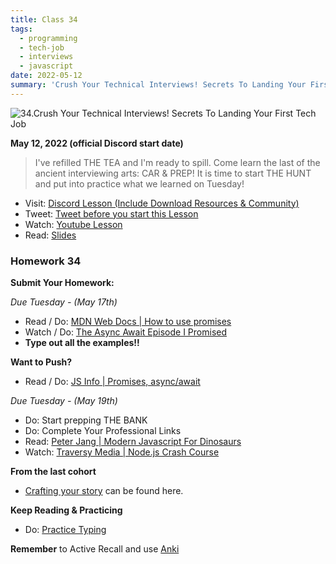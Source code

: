 ```yaml
---
title: Class 34
tags:
  - programming
  - tech-job
  - interviews
  - javascript
date: 2022-05-12
summary: 'Crush Your Technical Interviews! Secrets To Landing Your First Tech Job'
---
```


![34.Crush Your Technical Interviews! Secrets To Landing Your First Tech Job](https://cdn.hashnode.com/res/hashnode/image/upload/v1676712337212/qoSh7QS9S.png?auto=compress)

**May 12, 2022 (official Discord start date)**

> I've refilled THE TEA and I'm ready to spill. Come learn the last of the ancient interviewing arts: CAR & PREP! It is time to start THE HUNT and put into practice what we learned on Tuesday!

- Visit: [Discord Lesson (Include Download Resources & Community)](https://discord.com/channels/735923219315425401/738891289071714388/974423788542365696)
- Tweet: [Tweet before you start this Lesson](https://twitter.com/leonnoel/status/1524864541107949568)
- Watch: [Youtube Lesson](https://youtu.be/KM1RyffIKMg)
- Read: [Slides](https://slides.com/leonnoel/100devs2-interview-prep-part-2)

### Homework 34

**Submit Your Homework:**

_Due Tuesday - (May 17th)_

- Read / Do: [MDN Web Docs | How to use promises](https://developer.mozilla.org/en-US/docs/Learn/JavaScript/Asynchronous/Async_await)
- Watch / Do: [The Async Await Episode I Promised](https://youtu.be/vn3tm0quoqE)
- **Type out all the examples!!**

**Want to Push?**

- Read / Do: [JS Info | Promises, async/await](https://javascript.info/async)

_Due Tuesday - (May 19th)_

- Do: Start prepping THE BANK
- Do: Complete Your Professional Links
- Read: [Peter Jang | Modern Javascript For Dinosaurs](https://medium.com/the-node-js-collection/modern-javascript-explained-for-dinosaurs-f695e9747b70)
- Watch: [Traversy Media | Node.js Crash Course](https://youtu.be/fBNz5xF-Kx4)

**From the last cohort**

- [Crafting your story](https://www.youtube.com/watch?v=QoweoDsi5ZI) can be found here.

**Keep Reading & Practicing**

- Do: [Practice Typing](https://www.keybr.com/)

**Remember** to Active Recall and use [Anki](https://apps.ankiweb.net/)
